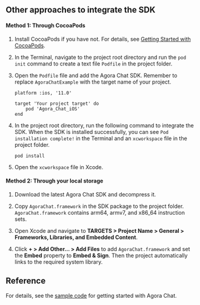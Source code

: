 <PlatformWrapper platform="ios">

## Other approaches to integrate the SDK

#### Method 1: Through CocoaPods

1. Install CocoaPods if you have not. For details, see [Getting Started with CocoaPods](https://guides.cocoapods.org/using/getting-started.html#getting-started).

2. In the Terminal, navigate to the project root directory and run the `pod init` command to create a text file `Podfile` in the project folder.

3. Open the `Podfile` file and add the Agora Chat SDK. Remember to replace `AgoraChatExample` with the target name of your project.

   ```
   platform :ios, '11.0'

   target 'Your project target' do
       pod 'Agora_Chat_iOS'
   end
   ```

4. In the project root directory, run the following command to integrate the SDK. When the SDK is installed successfully, you can see `Pod installation complete!` in the Terminal and an `xcworkspace` file in the project folder.

   ```
   pod install
   ```

5. Open the `xcworkspace` file in Xcode.

#### Method 2: Through your local storage

1. Download the latest Agora Chat SDK and decompress it.

2. Copy `AgoraChat.framework` in the SDK package to the project folder. `AgoraChat.framework` contains arm64, armv7, and x86_64 instruction sets.

3. Open Xcode and navigate to **TARGETS > Project Name > General > Frameworks, Libraries, and Embedded Content**.

4. Click **+ > Add Other… > Add Files** to add `AgoraChat.framework` and set the **Embed** property to **Embed & Sign**. Then the project automatically links to the required system library.

## Reference

For details, see the [sample code](https://github.com/AgoraIO/Agora-Chat-API-Examples/tree/main/Chat-iOS/ChatQuickStart) for getting started with Agora Chat.

</PlatformWrapper>
